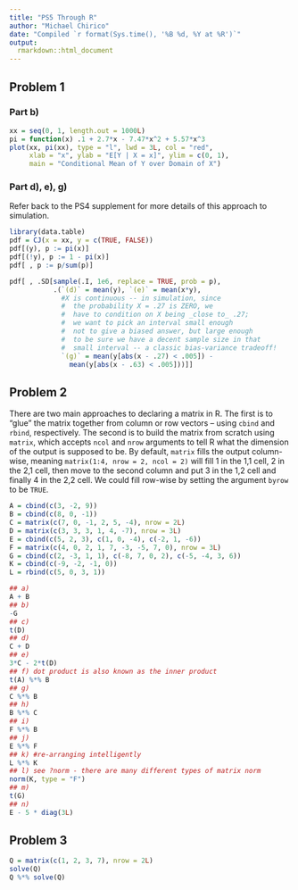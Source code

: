 ```yaml
---
title: "PS5 Through R"
author: "Michael Chirico"
date: "Compiled `r format(Sys.time(), '%B %d, %Y at %R')`"
output: 
  rmarkdown::html_document
---
```


## Problem 1

### Part b) 

```r
xx = seq(0, 1, length.out = 1000L)
pi = function(x) .1 + 2.7*x - 7.47*x^2 + 5.57*x^3
plot(xx, pi(xx), type = "l", lwd = 3L, col = "red",
     xlab = "x", ylab = "E[Y | X = x]", ylim = c(0, 1),
     main = "Conditional Mean of Y over Domain of X")
```

### Part d), e), g)

Refer back to the PS4 supplement for more details of this approach to simulation.

```r
library(data.table)
pdf = CJ(x = xx, y = c(TRUE, FALSE))
pdf[(y), p := pi(x)]
pdf[(!y), p := 1 - pi(x)]
pdf[ , p := p/sum(p)]

pdf[ , .SD[sample(.I, 1e6, replace = TRUE, prob = p), 
           .(`(d)` = mean(y), `(e)` = mean(x*y),
             #X is continuous -- in simulation, since
             #  the probability X = .27 is ZERO, we
             #  have to condition on X being _close to_ .27;
             #  we want to pick an interval small enough
             #  not to give a biased answer, but large enough
             #  to be sure we have a decent sample size in that
             #  small interval -- a classic bias-variance tradeoff!
             `(g)` = mean(y[abs(x - .27) < .005]) - 
               mean(y[abs(x - .63) < .005]))]]
```

## Problem 2

There are two main approaches to declaring a matrix in R. The first is to "glue" the matrix together from column or row vectors -- using `cbind` and `rbind`, respectively. The second is to build the matrix from scratch using `matrix`, which accepts `ncol` and `nrow` arguments to tell R what the dimension of the output is supposed to be. By default, `matrix` fills the output column-wise, meaning `matrix(1:4, nrow = 2, ncol = 2)` will fill 1 in the 1,1 cell, 2 in the 2,1 cell, then move to the second column and put 3 in the 1,2 cell and finally 4 in the 2,2 cell. We could fill row-wise by setting the argument `byrow` to be `TRUE`. 

```r
A = cbind(c(3, -2, 9))
B = cbind(c(8, 0, -1))
C = matrix(c(7, 0, -1, 2, 5, -4), nrow = 2L)
D = matrix(c(3, 3, 3, 1, 4, -7), nrow = 3L)
E = cbind(c(5, 2, 3), c(1, 0, -4), c(-2, 1, -6))
F = matrix(c(4, 0, 2, 1, 7, -3, -5, 7, 0), nrow = 3L)
G = cbind(c(2, -3, 1, 1), c(-8, 7, 0, 2), c(-5, -4, 3, 6))
K = cbind(c(-9, -2, -1, 0))
L = rbind(c(5, 0, 3, 1))

## a)
A + B
## b)
-G
## c)
t(D)
## d)
C + D
## e)
3*C - 2*t(D)
## f) dot product is also known as the inner product
t(A) %*% B
## g)
C %*% B
## h)
B %*% C
## i)
F %*% B
## j)
E %*% F
## k) #re-arranging intelligently
L %*% K
## l) see ?norm - there are many different types of matrix norm
norm(K, type = "F")
## m)
t(G)
## n)
E - 5 * diag(3L)
```

## Problem 3

```r
Q = matrix(c(1, 2, 3, 7), nrow = 2L)
solve(Q)
Q %*% solve(Q)
```

